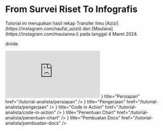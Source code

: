 # From Survei Riset To Infografis

 
<Callout type="info" emoji="ℹ️">
  Tutorial ini merupakan hasil rekap Transfer Ilmu [Azizi](https://instagram.com/naufal_azizii) dan [Maulana](https://instagram.com/maulanna.i) pada tanggal 4 Maret 2024.
</Callout>

<p style={{ opacity: 0 }}>divide</p>

<iframe style={{ width: "100%", maxWidth: "830px", height: "400px" }} src="https://www.youtube.com/embed/djzFiW4a-40?si=6Vrczt2Cl4fE3JHO&amp;start=834" title="YouTube video player" frameborder="0" allow="accelerometer; autoplay; clipboard-write; encrypted-media; gyroscope; picture-in-picture; web-share" allowfullscreen></iframe>

<Cards>
  <Card icon={<FaArrowsSplitUpAndLeft />} title="Persiapan" href="/tutorial-analista/persiapan" />
  <Card icon={<MdPivotTableChart />} title="Pengerjaan" href="/tutorial-analista/pengerjaan" />
  <Card icon={<FaPython />} title="Code in Action" href="/tutorial-analista/code-in-action" />
  <Card icon={<FaChartPie />} title="Penentuan Chart" href="/tutorial-analista/penentuan-chart" />
  <Card icon={<PiFileDocFill />} title="Pembuatan Docs" href="/tutorial-analista/pembuatan-docs" />
</Cards>